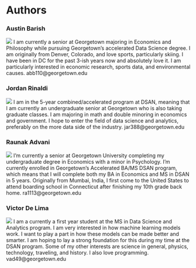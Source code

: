 # Authors {#authors .unnumbered}

::: {layout-ncol=2}

### Austin Barish
![](../img/authors/austin_barish.png)
 I am currently a senior at Georgetown majoring in Economics and Philosophy while pursuing Georgetown's accelerated Data Science degree. I am originally from Denver, Colorado, and love sports, particularly skiing. I have been in DC for the past 3-ish years now and absolutely love it. I am particularly interested in economic research, sports data, and environmental causes. abb110@georgetown.edu

### Jordan Rinaldi
![](../img/authors/jordan_rinaldi.png)
I am in the 5-year combined/accelerated program at DSAN, meaning that I am currently an undergraduate senior at Georgetown who is also taking graduate classes. I am majoring in math and double minoring in economics and government. I hope to enter the field of data science and analytics, preferably on the more data side of the industry. jar388@georgetown.edu

:::

::: {layout-ncol=2}

### Raunak Advani
![](../img/authors/raunak_advani.jpeg)
I’m currently a senior at Georgetown University completing my undergraduate degree in Economics with a minor in Psychology. I’m currently enrolled in Georgetown’s Accelerated BA/MS DSAN program, which means that I will complete both my BA in Economics and MS in DSAN in 5 years. Originally from Mumbai, India, I first come to the United States to attend boarding school in Connecticut after finishing my 10th grade back home. ra1113@georgetown.edu

### Victor De Lima
![](../img/authors/victor_delima.jpeg)
I am a currently a first year student at the MS in Data Science and Analytics program. I am very interested in how machine learning models work. I want to play a part in how these models can be made better and smarter. I am hoping to lay a strong foundation for this during my time at the DSAN program. Some of my other interests are science in general, physics, technology, traveling, and history. I also love programming. vad49@georgetown.edu


:::

